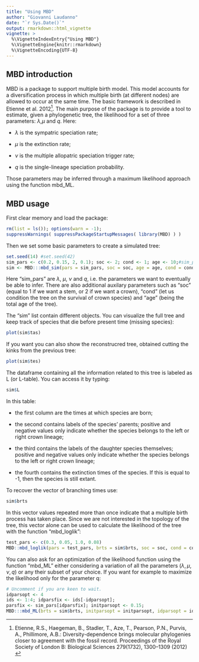 ```yaml
---
title: "Using MBD"
author: "Giovanni Laudanno"
date: "`r Sys.Date()`"
output: rmarkdown::html_vignette
vignette: >
  %\VignetteIndexEntry{"Using MBD"}
  %\VignetteEngine{knitr::rmarkdown}
  %\VignetteEncoding{UTF-8}
---
```


## MBD introduction

MBD is a package to support multiple birth model. This model accounts for a diversification process in which multiple birth (at different nodes) are allowed to occur at the same time.
The basic framework is described in Etienne et al. 2012^[Etienne, R.S., Haegeman, B., Stadler, T., Aze, T., Pearson, P.N., Purvis, A., Phillimore, A.B.: Diversity-dependence brings molecular phylogenies closer to agreement with the
fossil record. Proceedings of the Royal Society of London B: Biological Sciences
279(1732), 1300–1309 (2012) ].
The main purpose of the package is to provide a tool to estimate, given a phylogenetic tree, the likelihood for a set of three parameters: $\lambda$,$\mu$ and $q$.
Here:

- $\lambda$ is the sympatric speciation rate;

- $\mu$ is the extinction rate;

- $\nu$ is the multiple allopatric speciation trigger rate;

- $q$ is the single-lineage speciation probability.

Those parameters may be inferred through a maximum likelihood approach using the function mbd_ML.

## MBD usage

First clear memory and load the package:

```r
rm(list = ls()); options(warn = -1);
suppressWarnings( suppressPackageStartupMessages( library(MBD) ) )
```

Then we set some basic parameters to create a simulated tree:

```r
set.seed(14) #set.seed(42)
sim_pars <- c(0.2, 0.15, 2, 0.1); soc <- 2; cond <- 1; age <- 10;#sim_pars <- c(0.2, 0.1, 1.5, 0.1); soc = 2; cond = 1; age = 10;
sim <- MBD:::mbd_sim(pars = sim_pars, soc = soc, age = age, cond = cond, tips_interval = c(0, Inf))

```

Here "sim_pars" are $\lambda$, $\mu$, $\nu$ and $q$, i.e. the parameters we want to eventually be able to infer. There are also additional auxilary parameters such as "soc" (equal to 1 if we want a stem, or 2 if we want a crown), "cond" (let us condition the tree on the survival of crown species) and "age" (being the total age of the tree).

The "sim" list contain different objects.
You can visualize the full tree and keep track of species that die before present time (missing species):

```r
plot(sim$tas)
```

If you want you can also show the reconstrucred tree, obtained cutting the kinks from the previous tree:

```r
plot(sim$tes)
```

The dataframe containing all the information related to this tree is labeled as L (or L-table). You can access it by typing:

```r
sim$L
```

In this table:

- the first column are the times at which species are born;

- the second contains labels of the species' parents; positive and negative values only indicate whether the species belongs to the left or right crown lineage;

- the third contains the labels of the daughter species themselves; positive and negative values only indicate whether the species belongs to the left or right crown lineage;

- the fourth contains the extinction times of the species. If this is equal to -1, then the species is still extant.

To recover the vector of branching times use:

```r
sim$brts
```

In this vector values repeated more than once indicate that a multiple birth process has taken place.
Since we are not interested in the topology of the tree, this vector alone can be used to calculate the likelihood of the tree with the function "mbd_loglik":

```r
test_pars <- c(0.3, 0.05, 1.0, 0.08)
MBD::mbd_loglik(pars = test_pars, brts = sim$brts, soc = soc, cond = cond, missnumspec = 0)
```

You can also ask for an optimization of the likelihood function using the function "mbd_ML" either considering a variation of all the parameters ($\lambda, \mu, \nu, q$) or any their subset of your choice. If you want for example to maximize the likelihood only for the parameter q:

```r
# Uncomment if you are keen to wait.
idparsopt <- 4
ids <- 1:4; idparsfix <- ids[-idparsopt];
parsfix <- sim_pars[idparsfix]; initparsopt <- 0.15;
MBD:::mbd_ML(brts = sim$brts, initparsopt = initparsopt, idparsopt = idparsopt, parsfix = parsfix, idparsfix = idparsfix, soc = soc, cond = cond)

```
